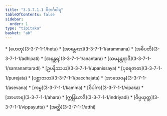 ```yaml
---
title: "3.3.7.1.1 ဝိဘင်္ဂဝါရ"
tableOfContents: false
sidebar:
  order: 1
type: "tipitaka"
basket: "ab"
---
```



<DynamicBreadcrumb />



<TableOfContents>
* [ဟေတု](3-3-7-1-1/hetu)
* [အာရမ္မဏ](3-3-7-1-1/arammana)
* [အဓိပတိ](3-3-7-1-1/adhipati)
* [အနန္တရ](3-3-7-1-1/anantara)
* [သမနန္တရာဒိ](3-3-7-1-1/samanantaradi)
* [ဥပနိဿယ](3-3-7-1-1/upanissaya)
* [ပုရေဇာတ](3-3-7-1-1/purejata)
* [ပစ္ဆာဇာတ](3-3-7-1-1/pacchajata)
* [အာသေဝန](3-3-7-1-1/asevana)
* [ကမ္မ](3-3-7-1-1/kamma)
* [ဝိပါက](3-3-7-1-1/vipaka)
* [အာဟာရ](3-3-7-1-1/ahara)
* [ဣန္ဒြိယာဒိ](3-3-7-1-1/indriyadi)
* [ဝိပ္ပယုတ္တ](3-3-7-1-1/vippayutta)
* [အတ္ထိ](3-3-7-1-1/atthi)
</TableOfContents>